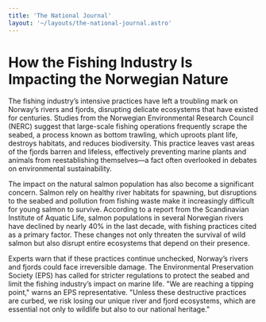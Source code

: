 ```yaml
---
title: 'The National Journal'
layout: '~/layouts/the-national-journal.astro'
---
```


# How the Fishing Industry Is Impacting the Norwegian Nature
The fishing industry’s intensive practices have left a troubling mark on Norway’s rivers and fjords, disrupting delicate ecosystems that have existed for centuries. Studies from the Norwegian Environmental Research Council (NERC) suggest that large-scale fishing operations frequently scrape the seabed, a process known as bottom trawling, which uproots plant life, destroys habitats, and reduces biodiversity. This practice leaves vast areas of the fjords barren and lifeless, effectively preventing marine plants and animals from reestablishing themselves—a fact often overlooked in debates on environmental sustainability.

The impact on the natural salmon population has also become a significant concern. Salmon rely on healthy river habitats for spawning, but disruptions to the seabed and pollution from fishing waste make it increasingly difficult for young salmon to survive. According to a report from the Scandinavian Institute of Aquatic Life, salmon populations in several Norwegian rivers have declined by nearly 40% in the last decade, with fishing practices cited as a primary factor. These changes not only threaten the survival of wild salmon but also disrupt entire ecosystems that depend on their presence.

Experts warn that if these practices continue unchecked, Norway’s rivers and fjords could face irreversible damage. The Environmental Preservation Society (EPS) has called for stricter regulations to protect the seabed and limit the fishing industry’s impact on marine life. "We are reaching a tipping point," warns an EPS representative. "Unless these destructive practices are curbed, we risk losing our unique river and fjord ecosystems, which are essential not only to wildlife but also to our national heritage."